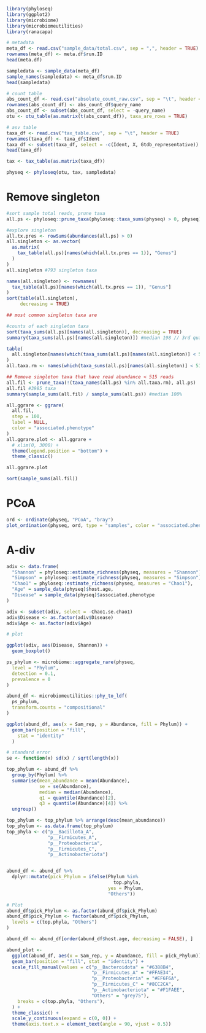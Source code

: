 ```r
library(phyloseq)
library(ggplot2)
library(microbiome)
library(microbiomeutilities)
library(ranacapa)
```

```r
# metadata
meta_df <- read.csv("sample_data/total.csv", sep = ",", header = TRUE)
rownames(meta_df) <- meta.df$run.ID
head(meta.df)

sampledata <- sample_data(meta_df)
sample_names(sampledata) <- meta_df$run.ID
head(sampledata)

# count table
abs_count_df <- read.csv("absolute_count_raw.csv", sep = "\t", header = TRUE)
rownames(abs_count_df) <- abs_count_df$query_name
abs_count_df <- subset(abs_count_df, select = -query_name)
otu <- otu_table(as.matrix(t(abs_count_df)), taxa_are_rows = TRUE)

# asv table
taxa_df <- read.csv("tax_table.csv", sep = "\t", header = TRUE)
rownames(taxa_df) <- taxa_df$Ident
taxa_df <- subset(taxa_df, select = -c(Ident, X, Gtdb_representative))
head(taxa_df)

tax <- tax_table(as.matrix(taxa_df))
```


```r
physeq <- phyloseq(otu, tax, sampledata)
```

# Remove singleton
```r
#sort sample total reads, prune taxa
all.ps <- phyloseq::prune_taxa(phyloseq::taxa_sums(physeq) > 0, physeq)

#explore singleton
all.tx.pres <- rowSums(abundances(all.ps) > 0)
all.singleton <- as.vector(
  as.matrix(
    tax_table(all.ps)[names(which(all.tx.pres == 1)), "Genus"]
  )
)
all.singleton #793 singleton taxa

names(all.singleton) <- rownames(
  tax_table(all.ps)[names(which(all.tx.pres == 1)), "Genus"]
)
sort(table(all.singleton),
     decreasing = TRUE)

## most common singleton taxa are

#counts of each singleton taxa
sort(taxa_sums(all.ps)[names(all.singleton)], decreasing = TRUE)
summary(taxa_sums(all.ps)[names(all.singleton)]) #median 198 // 3rd quartile 515

table(
  all.singleton[names(which(taxa_sums(all.ps)[names(all.singleton)] < 515))]
)
all.taxa.rm <- names(which(taxa_sums(all.ps)[names(all.singleton)] < 515))

## Remove singleton taxa that have read abundance < 515 reads
all.fil <- prune_taxa(!(taxa_names(all.ps) %in% all.taxa.rm), all.ps)
all.fil #3985 taxa
summary(sample_sums(all.fil) / sample_sums(all.ps)) #median 100%

all.ggrare <- ggrare(
  all.fil,
  step = 100,
  label = NULL,
  color = "associated.phenotype"
)
all.ggrare.plot <- all.ggrare +
  # xlim(0, 3000) +
  theme(legend.position = "bottom") +
  theme_classic()

all.ggrare.plot

sort(sample_sums(all.fil))
```

# PCoA
```r
ord <- ordinate(physeq, "PCoA", "bray")
plot_ordination(physeq, ord, type = "samples", color = "associated.phenotype")
```

# A-div
```r
adiv <- data.frame(
  "Shannon" = phyloseq::estimate_richness(physeq, measures = "Shannon"),
  "Simpson" = phyloseq::estimate_richness(physeq, measures = "Simpson"),
  "Chao1" = phyloseq::estimate_richness(physeq, measures = "Chao1"),
  "Age" = sample_data(physeq)$host.age,
  "Disease" = sample_data(physeq)$associated.phenotype
)

adiv <- subset(adiv, select = -Chao1.se.chao1)
adiv$Disease <- as.factor(adiv$Disease)
adiv$Age <- as.factor(adiv$Age)

# plot

ggplot(adiv, aes(Disease, Shannon)) +
  geom_boxplot()
```

```r
ps_phylum <- microbiome::aggregate_rare(physeq,
  level = "Phylum",
  detection = 0.1,
  prevalence = 0
)

abund_df <- microbiomeutilities::phy_to_ldf(
  ps_phylum,
  transform.counts = "compositional"
)

ggplot(abund_df, aes(x = Sam_rep, y = Abundance, fill = Phylum)) +
  geom_bar(position = "fill",
    stat = "identity"
  )
```


```r
# standard error
se <- function(x) sd(x) / sqrt(length(x))

top_phylum <- abund_df %>%
  group_by(Phylum) %>%
  summarise(mean_abundance = mean(Abundance),
            se = se(Abundance),
            median = median(Abundance),
            q1 = quantile(Abundance)[2],
            q3 = quantile(Abundance)[4]) %>%
  ungroup()

top_phylum <- top_phylum %>% arrange(desc(mean_abundance))
top_phylum <- as.data.frame(top_phylum)
top_phyla <- c("p__Bacillota_A",
               "p__Firmicutes_A",
               "p__Proteobacteria",
               "p__Firmicutes_C",
               "p__Actinobacteriota")


abund_df <- abund_df %>%
  dplyr::mutate(pick_Phylum = ifelse(Phylum %in%
                                       top.phyla,
                                     yes = Phylum,
                                     "Others"))

# Plot
abund_df$pick_Phylum <- as.factor(abund_df$pick_Phylum)
abund_df$pick_Phylum <- factor(abund_df$pick_Phylum,
  levels = c(top.phyla, "Others")
)

abund_df <- abund_df[order(abund_df$host.age, decreasing = FALSE), ]

abund_plot <-
  ggplot(abund_df, aes(x = Sam_rep, y = Abundance, fill = pick_Phylum)) +
  geom_bar(position = "fill", stat = "identity") +
  scale_fill_manual(values = c("p__Bacteroidota" = "#6388B4",
                               "p__Firmicutes_A" = "#FFAE34",
                               "p__Proteobacteria" = "#EF6F6A",
                               "p__Firmicutes_C" = "#8CC2CA",
                               "p__Actinobacteriota" = "#F1FAEE",
                               "Others" = "grey75"),
    breaks = c(top.phyla, "Others"),
  ) +
  theme_classic() +
  scale_y_continuous(expand = c(0, 0)) +
  theme(axis.text.x = element_text(angle = 90, vjust = 0.5))
```


```r
```